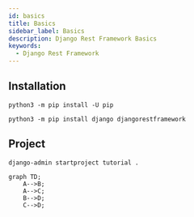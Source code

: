 ```yaml
---
id: basics
title: Basics
sidebar_label: Basics
description: Django Rest Framework Basics
keywords:
  - Django Rest Framework
---
```


## Installation

```shell
python3 -m pip install -U pip
```

```shell
python3 -m pip install django djangorestframework
```

## Project

```shell
django-admin startproject tutorial .
```

```mermaid
graph TD;
    A-->B;
    A-->C;
    B-->D;
    C-->D;
```
